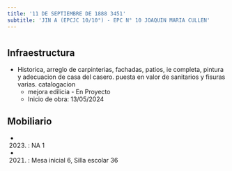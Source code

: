 ```yaml
---
title: '11 DE SEPTIEMBRE DE 1888 3451'
subtitle: 'JIN A (EPCJC 10/10°) - EPC N° 10 JOAQUIN MARIA CULLEN'
---
```


#
## Infraestructura

* Historica, arreglo de carpinterias, fachadas, patios, ie completa, pintura y adecuacion de casa del casero. puesta en valor de sanitarios y fisuras varias. catalogacion 
    + mejora edilicia - En Proyecto 
    + Inicio de obra: 13/05/2024 






## Mobiliario

*  (2023) : NA 1 

*  (2021) : Mesa inicial 6, Silla escolar 36 



